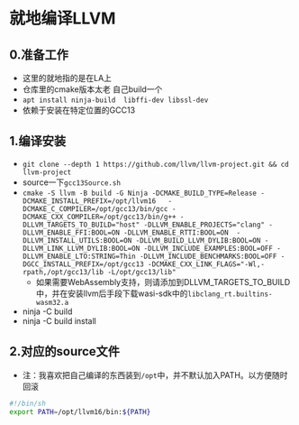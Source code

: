# 就地编译LLVM

## 0.准备工作
*    这里的就地指的是在LA上
*    仓库里的cmake版本太老 自己build一个
*    `apt install ninja-build  libffi-dev libssl-dev`
*    依赖于安装在特定位置的GCC13

## 1.编译安装
*    `git clone --depth 1 https://github.com/llvm/llvm-project.git && cd llvm-project`
*    source一下`gcc13Source.sh`
*    `cmake -S llvm -B build -G Ninja -DCMAKE_BUILD_TYPE=Release -DCMAKE_INSTALL_PREFIX=/opt/llvm16   -DCMAKE_C_COMPILER=/opt/gcc13/bin/gcc -DCMAKE_CXX_COMPILER=/opt/gcc13/bin/g++ -DLLVM_TARGETS_TO_BUILD="host" -DLLVM_ENABLE_PROJECTS="clang" -DLLVM_ENABLE_FFI:BOOL=ON -DLLVM_ENABLE_RTTI:BOOL=ON  -DLLVM_INSTALL_UTILS:BOOL=ON -DLLVM_BUILD_LLVM_DYLIB:BOOL=ON -DLLVM_LINK_LLVM_DYLIB:BOOL=ON -DLLVM_INCLUDE_EXAMPLES:BOOL=OFF -DLLVM_ENABLE_LTO:STRING=Thin -DLLVM_INCLUDE_BENCHMARKS:BOOL=OFF -DGCC_INSTALL_PREFIX=/opt/gcc13 -DCMAKE_CXX_LINK_FLAGS="-Wl,-rpath,/opt/gcc13/lib -L/opt/gcc13/lib"`
     * 如果需要WebAssembly支持，则请添加到DLLVM_TARGETS_TO_BUILD中，并在安装llvm后手段下载wasi-sdk中的`libclang_rt.builtins-wasm32.a`
*    ninja -C build
*    ninja -C build install

## 2.对应的source文件
*    注：我喜欢把自己编译的东西装到`/opt`中，并不默认加入PATH。以方便随时回滚
```sh
#!/bin/sh
export PATH=/opt/llvm16/bin:${PATH}
```

